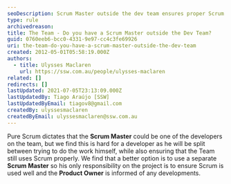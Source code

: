 ```yaml
---
seoDescription: Scrum Master outside the dev team ensures proper Scrum adoption and informs the Product Owner of developments.
type: rule
archivedreason:
title: The Team - Do you have a Scrum Master outside the Dev Team?
guid: 0760eeb6-bcc0-4331-9e97-cc4c3fe69926
uri: the-team-do-you-have-a-scrum-master-outside-the-dev-team
created: 2012-05-01T05:58:19.000Z
authors:
  - title: Ulysses Maclaren
    url: https://ssw.com.au/people/ulysses-maclaren
related: []
redirects: []
lastUpdated: 2021-07-05T23:13:09.000Z
lastUpdatedBy: Tiago Araújo [SSW]
lastUpdatedByEmail: tiagov8@gmail.com
createdBy: ulyssesmaclaren
createdByEmail: ulyssesmaclaren@ssw.com.au
---
```


Pure Scrum dictates that the **Scrum Master** could be one of the developers on the team, but we find this is hard for a developer as he will be split between trying to do the work himself, while also ensuring that the Team still uses Scrum properly.
We find that a better option is to use a separate **Scrum Master** so his only responsibility on the project is to ensure Scrum is used well and the **Product Owner** is informed of any developments.
